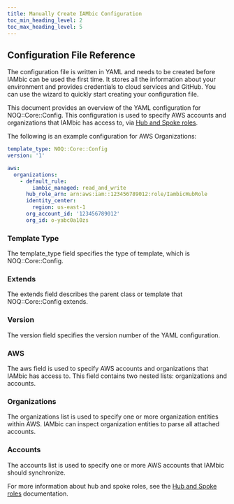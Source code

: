 ```yaml
---
title: Manually Create IAMbic Configuration
toc_min_heading_level: 2
toc_max_heading_level: 5
---
```


## Configuration File Reference

The configuration file is written in YAML and needs to be created before IAMbic can be used the first time.
It stores all the information about your environment and provides credentials to cloud services and GitHub.
You can use the wizard to quickly start creating your configuration file.

This document provides an overview of the YAML configuration for NOQ::Core::Config.
This configuration is used to specify AWS accounts and organizations that IAMbic has access to, via [Hub and Spoke roles](/technical_reference/aws_hub_and_spoke_roles).


The following is an example configuration for AWS Organizations:

```yaml
template_type: NOQ::Core::Config
version: '1'

aws:
  organizations:
    - default_rule:
        iambic_managed: read_and_write
      hub_role_arn: arn:aws:iam::123456789012:role/IambicHubRole
      identity_center:
        region: us-east-1
      org_account_id: '123456789012'
      org_id: o-yabc0a10zs
```

### Template Type
The template_type field specifies the type of template, which is NOQ::Core::Config.

### Extends
The extends field describes the parent class or template that NOQ::Core::Config extends.

### Version
The version field specifies the version number of the YAML configuration.

### AWS
The aws field is used to specify AWS accounts and organizations that IAMbic has access to. This field contains two nested lists: organizations and accounts.

### Organizations
The organizations list is used to specify one or more organization entities within AWS. IAMbic can inspect organization entities to parse all attached accounts.

### Accounts
The accounts list is used to specify one or more AWS accounts that IAMbic should synchronize.

For more information about hub and spoke roles, see the [Hub and Spoke roles](/technical_reference/aws_hub_and_spoke_roles) documentation.
